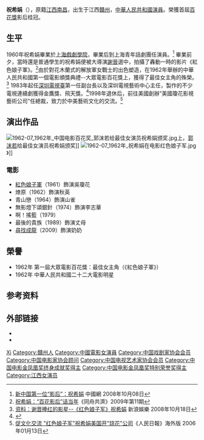 {{藝人
| 姓名 = 祝希娟
| 類型 = 女演員
| 圖片 = 祝希娟.jpg
| 圖片尺寸 = 200px
| 圖片簡介 = 1962年[[新中国人民演员|新中国人民演员]]照片
| 英文名 = Xijuan Zhu
| 綽號 = 
| 其他藝名 = 
| 國籍 = {{PRC}}
| 民族 = [[漢族|漢族]]
| 籍貫 = 
| 出生日期 = {{birth date and age|1938|1|17}}
| 出生地點 = {{ROC-1928}}[[江西|江西]][[贛州|贛州]]
| 逝世日期 = 
| 逝世地點 = 
| 職業 = 演員
| 語言 = [[國語|國語]]
| 教育程度 = 
| 宗教信仰 = 
| 配偶 = 
| 音樂類型 = 
| 演奏樂器 = 
| 出身地 = 
| 出道作 = 
| 出道日期 = 
| 代表作 = 
| 活躍年代 = 
| 唱片公司 = 
| 經紀公司 = 
| 網站 = 
| 相關團體 = 
| 獎項 = '''[[百花奖|百花奖]]'''<br>'''最佳女主角'''<br>1962年 《红色娘子军》
| IMDb = 
}}

'''祝希娟'''（{{bd|1938年|1月17日||}}），原籍[[江西省|江西]][[南昌市|南昌]]，出生于江西[[赣州市|贛州]]，[[中華人民共和國|中華人民共和國]][[演員|演員]]。榮獲首屆[[百花奖|百花獎]]影后桂冠。

== 生平 ==
1960年祝希娟畢業於[[上海戲劇學院|上海戲劇學院]]，畢業后到上海青年話劇團任演員。<ref>[http://www.china.com.cn/aboutchina/zhuanti/zgfn/2008-10/08/content_16581506.htm 新中国第一位“影后”：祝希娟] {{Wayback|url=http://www.china.com.cn/aboutchina/zhuanti/zgfn/2008-10/08/content_16581506.htm |date=20160305035448 }}中國網 2008年10月08日</ref> 畢業前夕，當時還是普通學生的祝希娟便被大導演[[謝晉|謝晉]]選中，拍攝了轟動一時的影片《紅色娘子軍》。<ref>[http://www.tongzhougongjin.com/review/list/showlist/?id=155&Jounrnals=12 祝希娟：“百花影后”话当年]{{Dead link|date=2020年4月 |bot=InternetArchiveBot |fix-attempted=yes }}《同舟共濟》2009年第11期</ref>由於對花木蘭式的解放軍女戰士的出色塑造，在1962年舉辦的中華人民共和國第一個電影頒獎典禮--大眾電影百花獎上，獲得了最佳女主角的殊榮。<ref>[http://ent.sina.com.cn/m/2008-10-18/ba2210698.shtml 资料：谢晋捧红的影星--《红色娘子军》祝希娟] {{Wayback|url=http://ent.sina.com.cn/m/2008-10-18/ba2210698.shtml |date=20190608013632 }} 新浪娛樂 2008年10月18日</ref> 1983年起任[[深圳电视台|深圳電視臺]]第一任副台長以及深圳電視藝術中心主任，製作的不少電視連續劇獲得金鷹獎、飛天獎。<ref>{{Cite web|url=https://baijiahao.baidu.com/s?id=1620364554430115734&wfr=spider&for=pc|title=祝希娟：深圳电视的拓荒者|accessdate=2019-05-14|work=baijiahao.baidu.com|archive-date=2019-06-10|archive-url=https://web.archive.org/web/20190610033625/https://baijiahao.baidu.com/s?id=1620364554430115734&wfr=spider&for=pc|dead-url=no}}</ref>1998年退休后，前往美國創辦“美國瓊花影視藝術公司”任總裁，致力於中美藝術文化的交流。<ref>[http://news.xinhuanet.com/overseas/2006-01/13/content_4046283.htm 促文化交流 "红色娘子军"祝希娟美国开"琼花"公司]《人民日報》海外版 2006年01月13日</ref>

==演出作品==
[[File:1962-07_1962年_中国电影百花奖_郭沫若给最佳女演员祝希娟颁奖.jpg|thumb]]上，[[郭沫若|郭沫若]]给最佳女演员祝希娟颁奖]]
[[File:1962-07_1962年_祝希娟在电影红色娘子军.jpg|thumb]]》]]
===電影===
*[[红色娘子军_(电影)|紅色娘子軍]]（1961）飾演吳瓊花
*燎原（1962）飾演秋英
*青山戀（1964）飾演山雀
*無影燈下頌銀針（1974）飾演李志華
*啊！搖籃（1979）
*最後的貴族（1989）飾演丈母
*[[尋找成龍|尋找成龍]]（2009）飾演奶奶

==榮譽==
*1962年 第一屆大眾電影百花獎：最佳女主角（《紅色娘子軍》）
*1962年 中華人民共和國二十二大電影明星

== 参考资料 ==
{{reflist}} 

== 外部链接 ==
* {{IMDb name|id=1289011}}
* {{douban people}}

{{中国电影家协会第五届理事会}}
{{中国电影家协会第八届理事会}}
{{中国电影家协会第九届理事会}}
{{中国电影家协会第十届理事会}}
{{中国戏剧家协会第四届理事会}}
{{中国电视艺术家协会第一届理事会}}
{{中国电视艺术家协会第二届理事会}}
{{大众电影百花奖最佳女主角}}
{{新中国人民演员}}
{{1905-2004年中国电影百位优秀演员}}
{{国家有突出贡献电影艺术家}}
{{中国电影金凤凰奖|nocat}}
{{中国电影金鸡奖终身成就奖}}
{{新中国成立70周年全国十佳电影女演员}}

{{Authority control}}
{{DEFAULTSORT:Zhu xijuan}}
[[Category:祝姓|Xi]]
[[Category:贛州人|Category:贛州人]]
[[Category:中國電影女演員|Category:中國電影女演員]]
[[Category:中国戏剧家协会会员|Category:中国戏剧家协会会员]]
[[Category:中国电影家协会顾问|Category:中国电影家协会顾问]]
[[Category:中国电视艺术家协会会员|Category:中国电视艺术家协会会员]]
[[Category:中国电影金凤凰奖终身成就奖得主|Category:中国电影金凤凰奖终身成就奖得主]]
[[Category:中国电影金凤凰奖特别荣誉奖得主|Category:中国电影金凤凰奖特别荣誉奖得主]]
[[Category:江西女演员|Category:江西女演员]]